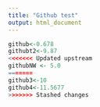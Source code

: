 ```yaml
---
title: "Github test"
output: html_document
---
```


```r
github<-0.678
githubt2<-9.87
<<<<<<< Updated upstream
githubNW <- 5.0
=======
github3<-10
github4<-11.5677
>>>>>>> Stashed changes
```

